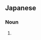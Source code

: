 ==Japanese==
{{ja-kanjitab|yomi=irr|sort=よこたて}}

===Noun===
{{ja-noun|よこたて}}

# {{alternative spelling of|横縦|lang=ja}}